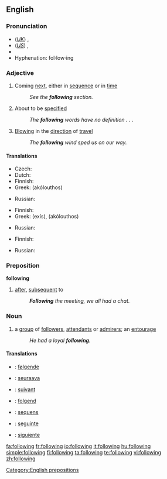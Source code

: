 ==English==

{{rank|business|mean|manner|385|following|fell|different|care}}

===Pronunciation===
*(''[[Received Pronunciation|UK]]'') {{IPA|/ˈfɒləʊɪŋ/}}, {{SAMPA|/"fQl@UIN/}}
*(''[[General American|US]]'') {{IPA|/ˈfɑloʊɪŋ/}}, {{SAMPA|/"fAloUIN/}}
*{{audio|en-us-following.ogg|Audio (US)}}
*Hyphenation: fol&middot;low&middot;ing

===Adjective===
{{en-adj|-}}

# Coming [[next]], either in [[sequence]] or in [[time]]
#:''See the '''following''' section.''
# About to be [[specified]]
#:''The '''following''' words have no definition . . .''
# {{context|of a wind}} [[blowing|Blowing]] in the [[direction]] of [[travel]]
#:''The '''following''' wind sped us on our way.''

====Translations====
{{trans-top|next in sequence or time}}
* Czech: {{t-|cs|následující}}
* Dutch: {{t+|nl|volgende}}
* Finnish: {{t|fi|seuraava}}
* Greek: {{t|el|ακόλουθος|m|sc=Grek}} (akólouthos)
{{trans-mid}}
* Russian: {{t+|ru|следующий|tr=sl'édujuš'ij|sc=Cyrl}}
{{trans-bottom}}

{{trans-top|to be specified}}
* Finnish: {{t|fi|seuraava}}
* Greek: {{t|el|εξής|sc=Grek}} (exís), {{t|el|ακόλουθος|m|sc=Grek}} (akólouthos)
{{trans-mid}}
* Russian: {{t+|ru|следующий|tr=sl'édujuš'ij|sc=Cyrl}}
{{trans-bottom}}

{{trans-top|wind blowing in the direction of travel}}
* Finnish: {{t|fi|myötäinen}}
{{trans-mid}}
* Russian: {{t|ru|попутный|tr=popútnyj|sc=Cyrl}}
{{trans-bottom}}

===Preposition===
'''following'''

# [[after]], [[subsequent]] to
#:'' '''Following''' the meeting, we all had a chat.''

===Noun===
{{en-noun}}
# a [[group]] of [[follower]]s, [[attendant]]s or [[admirer]]s; an [[entourage]]
#:''He had a loyal '''following'''.''

====Translations====
{{checktrans-top}}
*{{ttbc|Danish}}: [[følgende]]
*{{ttbc|Finnish}}: [[seuraava]]
*{{ttbc|French}}: [[suivant]]
*{{ttbc|German}}: [[folgend]]
{{checktrans-mid}}
*{{ttbc|Latin}}: [[sequens]]
*{{ttbc|Portuguese}}: [[seguinte]]
*{{ttbc|Spanish}}: [[siguiente]]
{{checktrans-bottom}}

[[Category:English prepositions]]

[[fa:following]]
[[fr:following]]
[[io:following]]
[[it:following]]
[[hu:following]]
[[simple:following]]
[[fi:following]]
[[ta:following]]
[[te:following]]
[[vi:following]]
[[zh:following]]